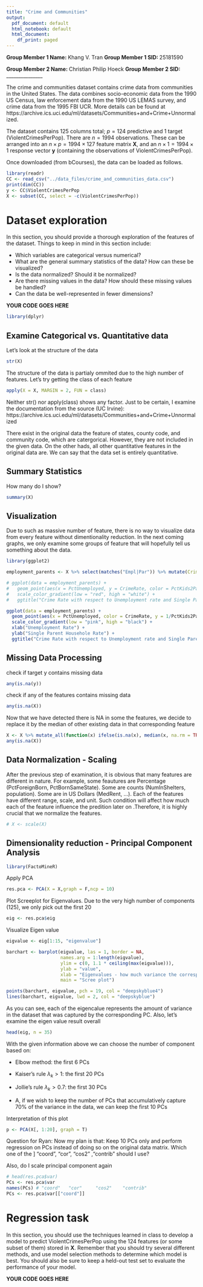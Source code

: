 ```yaml
---
title: "Crime and Communities"
output:
  pdf_document: default
  html_notebook: default
  html_document:
    df_print: paged
---
```



**Group Member 1 Name: **Khang V. Tran  **Group Member 1 SID: **25181590

**Group Member 2 Name: **Christian Philip Hoeck   **Group Member 2 SID: **_______________

The crime and communities dataset contains crime data from communities in the United States. The data combines socio-economic data from the 1990 US Census, law enforcement data from the 1990 US LEMAS survey, and crime data from the 1995 FBI UCR. More details can be found at https://archive.ics.uci.edu/ml/datasets/Communities+and+Crime+Unnormalized.

The dataset contains 125 columns total; $p=124$ predictive and 1 target (ViolentCrimesPerPop). There are $n=1994$ observations. These can be arranged into an $n \times p = 1994 \times 127$ feature matrix $\mathbf{X}$, and an $n\times 1 = 1994 \times 1$ response vector $\mathbf{y}$ (containing the observations of ViolentCrimesPerPop).

Once downloaded (from bCourses), the data can be loaded as follows.

```r
library(readr)
CC <- read_csv("../data_files/crime_and_communities_data.csv")
print(dim(CC))
y <- CC$ViolentCrimesPerPop
X <- subset(CC, select = -c(ViolentCrimesPerPop))
```


# Dataset exploration

In this section, you should provide a thorough exploration of the features of the dataset. Things to keep in mind in this section include:

- Which variables are categorical versus numerical?
- What are the general summary statistics of the data? How can these be visualized?
- Is the data normalized? Should it be normalized?
- Are there missing values in the data? How should these missing values be handled? 
- Can the data be well-represented in fewer dimensions?

**YOUR CODE GOES HERE**

\newpage

```r
library(dplyr)
```

## Examine Categorical vs. Quantitative data
Let's look at the structure of the data
```r
str(X)
```

\newpage

The structure of the data is partialy ommited due to the high number of features. Let's try getting the class of each feature
```r
apply(X = X, MARGIN = 2, FUN = class)
```

Neither str() nor apply(class) shows any factor. Just to be certain, I examine the documentation from the source (UC Irvine): https://archive.ics.uci.edu/ml/datasets/Communities+and+Crime+Unnormalized

There exist in the original data the feature of states, county code, and community code, which are catergorical. However, they are not included in the given data. On the other hads, all other quantitative features in the original data are. We can say that the data set is entirely quantitative.

\newpage

## Summary Statistics 
#########################################
How many do I show?
```r
summary(X)
```


## Visualization

Due to such as massive number of feature, there is no way to visualize data from every feature without dimentionality reduction. In the next coming graphs, we only examine some groups of feature that will hopefully tell us something about the data.

```r
library(ggplot2)
```


```r
employment_parents <- X %>% select(matches("Empl|Par")) %>% mutate(CrimeRate = y)

# ggplot(data = employment_parents) + 
#   geom_point(aes(x = PctUnemployed, y = CrimeRate, color = PctKids2Par)) +
#   scale_color_gradient(low = "red", high = "white") + 
#   ggtitle("Crime Rate with respect to Unemployment rate and Single Parent Family Rate")

ggplot(data = employment_parents) + 
  geom_point(aes(x = PctUnemployed, color = CrimeRate, y = 1/PctKids2Par)) +
  scale_color_gradient(low = "pink", high = "black") + 
  xlab("Unemployment Rate") +
  ylab("Single Parent Househole Rate") +
  ggtitle("Crime Rate with respect to Unemployment rate and Single Parent Family Rate")

```


\newpage

## Missing Data Processing

check if target y contains missing data
```r
any(is.na(y))
```

check if any of the features contains missing data
```r
any(is.na(X))
```

Now that we have detected there is NA in some the features, we decide to replace it by the median of other existing data in that corresponding feature
```r
X <- X %>% mutate_all(function(x) ifelse(is.na(x), median(x, na.rm = TRUE), x))
any(is.na(X))
```

## Data Normalization - Scaling

After the previous step of examination, it is obvious that many features are different in nature. For example, some feautures are Percentage (PctForeignBorn, PctBornSameState). Some are counts (NumInShelters, population). Some are in US Dollars (MedRent, ...). Each of the features have different range, scale, and unit. Such condition will affect how much each of the feature influence the predition later on .Therefore, it is highly crucial that we normalize the features.

```r
# X <- scale(X)
```

## Dimensionality reduction - Principal Component Analysis

```r
library(FactoMineR)
```

Apply PCA
```r
res.pca <- PCA(X = X,graph = F,ncp = 10)
```

Plot Screeplot for Eigenvalues. Due to the very high number of components (125), we only pick out the first 20

```r
eig <- res.pca$eig
```

Visualize Eigen value
```r
eigvalue <- eig[1:15, "eigenvalue"]

barchart <- barplot(eigvalue, las = 1, border = NA,
                    names.arg = 1:length(eigvalue),
                    ylim = c(0, 1.1 * ceiling(max(eigvalue))), 
                    ylab = "value",
                    xlab = "Eigenvalues - how much variance the corresponding PC captures", 
                    main = "Scree plot")

points(barchart, eigvalue, pch = 19, col = "deepskyblue4") 
lines(barchart, eigvalue, lwd = 2, col = "deepskyblue")
```
As you can see, each of the eigencalue represents the amount of variance in the dataset that was captured by the corresponding PC. Also, let's examine the eigen value result overall

```r
head(eig, n = 35)
```

With the given information above we can choose the number of component based on:

- Elbow method: the first 6 PCs

- Kaiser's rule $\lambda_k > 1$: the first 20 PCs

- Jollie's rule $\lambda_k > 0.7$: the first 30 PCs

- A, if we wish to keep the number of PCs that accumulatively capture 70% of the variance in the data, we can keep the first 10 PCs


#########################################
Interpretation of this plot
```r
p <- PCA(X[, 1:20], graph = T)
```

#########################################
Question for Ryan: 
Now my plan is that:
Keep 10 PCs only and perform regression on PCs instead of doing so on the original data matrix. Which one of the ] "coord", "cor", "cos2" ,"contrib" should I use?

Also, do I scale principal component again


```r
# head(res.pca$var)
PCs <- res.pca$var
names(PCs) # "coord"   "cor"     "cos2"    "contrib"
PCs <- res.pca$var[["coord"]]
```

# Regression task

In this section, you should use the techniques learned in class to develop a model to predict ViolentCrimesPerPop using the 124 features (or some subset of them) stored in $\mathbf{X}$. Remember that you should try several different methods, and use model selection methods to determine which model is best. You should also be sure to keep a held-out test set to evaluate the performance of your model.



**YOUR CODE GOES HERE**